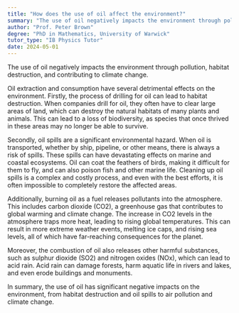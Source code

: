 ```yaml
---
title: "How does the use of oil affect the environment?"
summary: "The use of oil negatively impacts the environment through pollution, habitat destruction, and contributing to climate change."
author: "Prof. Peter Brown"
degree: "PhD in Mathematics, University of Warwick"
tutor_type: "IB Physics Tutor"
date: 2024-05-01
---
```


The use of oil negatively impacts the environment through pollution, habitat destruction, and contributing to climate change.

Oil extraction and consumption have several detrimental effects on the environment. Firstly, the process of drilling for oil can lead to habitat destruction. When companies drill for oil, they often have to clear large areas of land, which can destroy the natural habitats of many plants and animals. This can lead to a loss of biodiversity, as species that once thrived in these areas may no longer be able to survive.

Secondly, oil spills are a significant environmental hazard. When oil is transported, whether by ship, pipeline, or other means, there is always a risk of spills. These spills can have devastating effects on marine and coastal ecosystems. Oil can coat the feathers of birds, making it difficult for them to fly, and can also poison fish and other marine life. Cleaning up oil spills is a complex and costly process, and even with the best efforts, it is often impossible to completely restore the affected areas.

Additionally, burning oil as a fuel releases pollutants into the atmosphere. This includes carbon dioxide (CO2), a greenhouse gas that contributes to global warming and climate change. The increase in CO2 levels in the atmosphere traps more heat, leading to rising global temperatures. This can result in more extreme weather events, melting ice caps, and rising sea levels, all of which have far-reaching consequences for the planet.

Moreover, the combustion of oil also releases other harmful substances, such as sulphur dioxide (SO2) and nitrogen oxides (NOx), which can lead to acid rain. Acid rain can damage forests, harm aquatic life in rivers and lakes, and even erode buildings and monuments.

In summary, the use of oil has significant negative impacts on the environment, from habitat destruction and oil spills to air pollution and climate change.
    